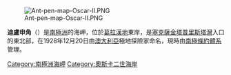 [[Image:Ant-pen-map-Oscar-II.PNG|thumb]]

'''迪盧申角'''（{{lang-en|Delusion Point}}）是[[南極洲|南極洲]]的海岬，位於[[葛拉漢地|葛拉漢地]]東岸，是[[塞克薩金塔普里斯塔灣|塞克薩金塔普里斯塔灣]]入口的東北部，在1928年12月20日由[[澳大利亞|澳大利亞]]極地探險家命名，現時由[[南極條約體系|南極條約體系]]管理。

{{coord|65|23|S|62|0|W|source:GNIS|display=title}}

{{DEFAULTSORT:Delusion Point}}
[[Category:南極洲海岬|Category:南極洲海岬]]
[[Category:奧斯卡二世海岸|Category:奧斯卡二世海岸]]


{{OscarIICoast-geo-stub}}